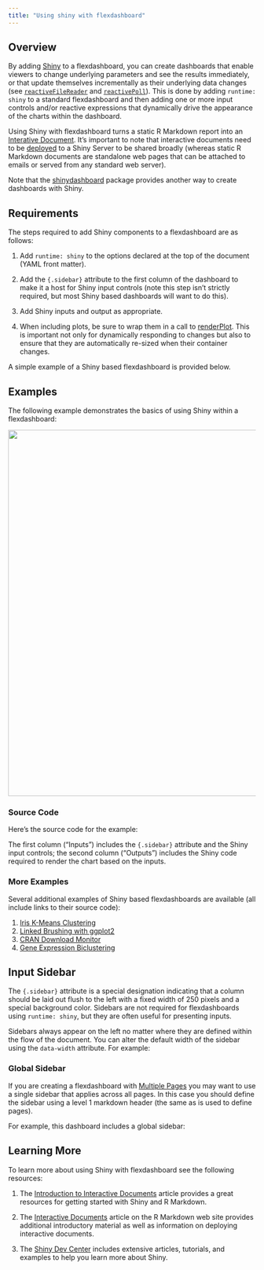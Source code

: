 ```yaml
---
title: "Using shiny with flexdashboard"
---
```


## Overview

By adding [Shiny](http://shiny.rstudio.com) to a flexdashboard, you can create dashboards that enable viewers to change underlying parameters and see the results immediately, or that update themselves incrementally as their underlying data changes (see [`reactiveFileReader`](http://shiny.rstudio.com/reference/shiny/latest/reactiveFileReader.html) and [`reactivePoll`](http://shiny.rstudio.com/reference/shiny/latest/reactivePoll.html)). This is done by adding `runtime: shiny` to a standard flexdashboard and then adding one or more input controls and/or reactive expressions that dynamically drive the appearance of the charts within the dashboard.

Using Shiny with flexdashboard turns a static R Markdown report into an [Interative Document](http://rmarkdown.rstudio.com/authoring_shiny.html). It's important to note that interactive documents need to be [deployed](http://rmarkdown.rstudio.com/authoring_shiny.html#deployment) to a Shiny Server to be shared broadly (whereas static R Markdown documents are standalone web pages that can be attached to emails or served from any standard web server).

Note that the [shinydashboard](https://rstudio.github.io/shinydashboard/) package provides another way to create dashboards with Shiny.  

## Requirements

The steps required to add Shiny components to a flexdashboard are as follows:

1. Add `runtime: shiny` to the options declared at the top of the document (YAML front matter).

2. Add the `{.sidebar}` attribute to the first column of the dashboard to make it a host for Shiny input controls (note this step isn't strictly required, but most Shiny based dashboards will want to do this).

3. Add Shiny inputs and output as appropriate.

4. When including plots, be sure to wrap them in a call to [renderPlot](http://shiny.rstudio.com/reference/shiny/latest/renderPlot.html). This is important not only for dynamically responding to changes but also to ensure that they are automatically re-sized when their container changes.

A simple example of a Shiny based flexdashboard is provided below.

## Examples

The following example demonstrates the basics of using Shiny within a flexdashboard:

<img src="images/ShinyDygraphs.png" width="865" height="745"/>

### Source Code

Here's the source code for the example:

<div id="shinycode"></div>
<script type="text/javascript">loadSnippet('shinycode')</script>

The first column ("Inputs") includes the `{.sidebar}` attribute and the Shiny input controls; the second column ("Outputs") includes the Shiny code required to render the chart based on the inputs.

### More Examples

Several additional examples of Shiny based flexdashboards are available (all include links to their source code):

1. [Iris K-Means Clustering](https://jjallaire.shinyapps.io/shiny-kmeans/)
2. [Linked Brushing with ggplot2](https://jjallaire.shinyapps.io/shiny-ggplot2-brushing/)
3. [CRAN Download Monitor](https://jjallaire.shinyapps.io/shiny-crandash/) 
4. [Gene Expression Biclustering ](https://jjallaire.shinyapps.io/shiny-biclust/)

## Input Sidebar

The `{.sidebar}` attribute is a special designation indicating that a column should be laid out flush to the left with a fixed width of 250 pixels and a special background color. Sidebars are not required for flexdashboards using `runtime: shiny`, but they are often useful for presenting inputs.

Sidebars always appear on the left no matter where they are defined within the flow of the document. You can alter the default width of the sidebar using the `data-width` attribute. For example:

<div id="sidebarwidth"></div>
<script type="text/javascript">loadSnippet('sidebarwidth')</script>

### Global Sidebar

If you are creating a flexdashboard with [Multiple Pages](using.html#multiple-pages) you may want to use a single sidebar that applies across all pages. In this case you should define the sidebar using a level 1 markdown header (the same as is used to define pages).  

For example, this dashboard includes a global sidebar:

<div id="sidebarmultiplepages"></div>
<script type="text/javascript">loadSnippet('sidebarmultiplepages')</script>

## Learning More

To learn more about using Shiny with flexdashboard see the following resources:

1. The [Introduction to Interactive Documents](http://shiny.rstudio.com/articles/interactive-docs.html) article provides a great resources for getting started with Shiny and R Markdown.

1. The [Interactive Documents](http://rmarkdown.rstudio.com/authoring_shiny.html) article on the R Markdown web site provides additional introductory material as well as information on deploying interactive documents.

2. The [Shiny Dev Center](http://shiny.rstudio.com) includes extensive articles, tutorials, and examples to help you learn more about Shiny.
